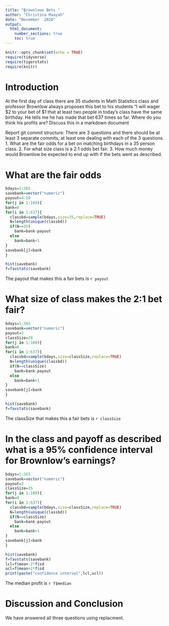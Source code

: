 ```yaml
---
title: "Brownlows Bets "
author: "Christina Maayah"
date: "November  2020"
output: 
  html_document:
    number_sections: true
    toc: true
---
```


```r
knitr::opts_chunk$set(echo = TRUE)
require(tidyverse)
require(tigerstats)
require(knitr)
```


<!-- We recommend you use git branches -- create a separate branch for each major section i.e. Introduction, Methods, Results, Inferential Results, and Discussion and Conclusions - leave the YAML block untouched until the final merge where you put in your own name !-->

# Introduction

<!--In this section you explain what you are trying to show.  Where did the data come from?  What is the research or other question you are trying to answer?!-->

 At the first day of class there are 35 students in Math Statistics class and professor Brownlow always proposes this bet to his students "I will wager $2 to your bet of $1 that at least two people in today's class have  the same birthday.  He tells me he has made that bet 637 times so far. Where do you think his profits are? Discuss this in a markdown document
 
Report git commit structure:
There are 3 questions and there should be at least 3 separate commits, at least one dealing with each of the 3 questions.
1. What are the fair odds for a bet on matching birthdays in a 35 person class.
2. For what size class is a 2:1 odds bet fair.
3. How much money would Brownlow be expected to end up with if the bets went as described.

# What are the fair odds  


<!--Decide on your methods:  In this section explain the approach you will take to attack the issue --- how will you decide on a likely estimate of professor Brownlow's earnings or losses after 637 bets. Also explain how you construct a 95% confidence interval about your estimate of his winnings !-->

```r
bdays=1:365
savebank=vector("numeric")
payout=4.50
for(j in 1:100){
bank=0
for(i in 1:637){
  classbd=sample(bdays,size=35,replace=TRUE)
  N=length(unique(classbd))
  if(N==35)
    bank=bank-payout
  else
    bank=bank+1
}
savebank[j]=bank
}
```


```r
hist(savebank)
f=favstats(savebank)
```
The payout that makes this a fair bets is `r payout`


# What size of class makes the 2:1 bet fair?  
<!--Explain and display the results of your method of coming up with the estimate of professor Brownlows betting profits!-->

```r
bdays=1:365
savebank=vector("numeric")
payout=2
classSize=28
for(j in 1:100){
bank=0
for(i in 1:637){
  classbd=sample(bdays,size=classSize,replace=TRUE)
  N=length(unique(classbd))
  if(N==classSize)
    bank=bank-payout
  else
    bank=bank+1
}
savebank[j]=bank
}
```


```r
hist(savebank)
f=favstats(savebank)
```
  
The classSize that makes this a fair bets is `r classSize`
  


# In the class and payoff as described what is a 95% confidence interval for Brownlow's earnings?
  
<!--Explain and display your method of coming up with a 95% confidence interval of  professor Brownlows winnings (or losings)-->
  
```r
bdays=1:365
savebank=vector("numeric")
payout=2
classSize=35
for(j in 1:100){
bank=0
for(i in 1:637){
  classbd=sample(bdays,size=classSize,replace=TRUE)
  N=length(unique(classbd))
  if(N==classSize)
    bank=bank-payout
  else
    bank=bank+1
}
savebank[j]=bank
}
```


```r
hist(savebank)
f=favstats(savebank)
lcl=f$mean-2*f$sd 
ucl=f$mean+2*f$sd 
print(paste("confidence interval",lcl,ucl))
```

The median profit is  `r f$median`


# Discussion and Conclusion

<!--Discussion and conclusion here.  If professor Brownlow is consistantly making or losing money how could he change his payout so that his profits center on zero?  Also discuss what size his class should be in order to have his current scheme balance at zero profit.!-->
  
We have answered all three questions using replacment.



